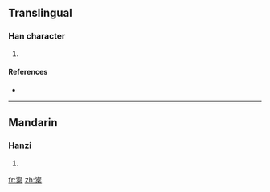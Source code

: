 ==Translingual==

===Han character===
{{Han char|rn=75|rad=木|as=09|sn=13|four=3790<sub>4</sub>|canj=戈人口木 (IORD)}}

# {{defn|Han|sort=木09}}

====References====
* {{Han ref|kx=0542.030|dkj=15182|dj=0929.090|hdz=21254.170|uh=6976|ud=26998|bh=DDE5|bd=56805}}

----

==Mandarin==

===Hanzi===
{{cmn-hanzi|pin=[[jié]] ([[jie2]])|wg=chieh<sup>2</sup>}}

# {{defn|Mandarin}}

[[fr:楶]]
[[zh:楶]]